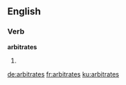 ==English==

===Verb===
'''arbitrates'''

# {{third-person singular of|arbitrate}}

[[de:arbitrates]]
[[fr:arbitrates]]
[[ku:arbitrates]]